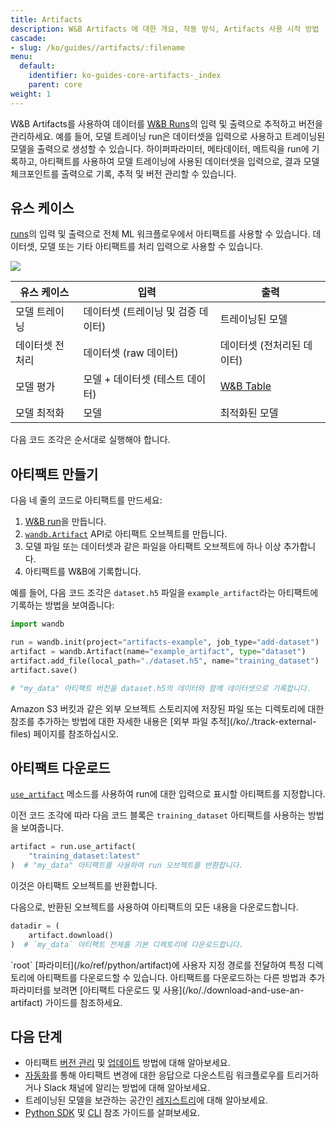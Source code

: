 ```yaml
---
title: Artifacts
description: W&B Artifacts 에 대한 개요, 작동 방식, Artifacts 사용 시작 방법
cascade:
- slug: /ko/guides//artifacts/:filename
menu:
  default:
    identifier: ko-guides-core-artifacts-_index
    parent: core
weight: 1
---
```


<CardGroup cols={2}>
<Card title="Try in Colab" href="https://colab.research.google.com/github/wandb/examples/blob/master/colabs/wandb-artifacts/Artifact_fundamentals.ipynb" icon="python"/>
<Card title="Try in W&B" href="https://wandb.ai/wandb/arttest/artifacts/model/iv3_trained/5334ab69740f9dda4fed/lineage" icon="sliders-up"/>
</CardGroup>

W&B Artifacts를 사용하여 데이터를 [W&B Runs](/ko/guides/models/track/runs/)의 입력 및 출력으로 추적하고 버전을 관리하세요. 예를 들어, 모델 트레이닝 run은 데이터셋을 입력으로 사용하고 트레이닝된 모델을 출력으로 생성할 수 있습니다. 하이퍼파라미터, 메타데이터, 메트릭을 run에 기록하고, 아티팩트를 사용하여 모델 트레이닝에 사용된 데이터셋을 입력으로, 결과 모델 체크포인트를 출력으로 기록, 추적 및 버전 관리할 수 있습니다.

## 유스 케이스
[runs](/ko/guides/models/track/runs/)의 입력 및 출력으로 전체 ML 워크플로우에서 아티팩트를 사용할 수 있습니다. 데이터셋, 모델 또는 기타 아티팩트를 처리 입력으로 사용할 수 있습니다.

<Frame>
    <img src="/images/artifacts/artifacts_landing_page2.png"  />
</Frame>

| 유스 케이스 | 입력 | 출력 |
|---|---|---|
| 모델 트레이닝 | 데이터셋 (트레이닝 및 검증 데이터) | 트레이닝된 모델 |
| 데이터셋 전처리 | 데이터셋 (raw 데이터) | 데이터셋 (전처리된 데이터) |
| 모델 평가 | 모델 + 데이터셋 (테스트 데이터) | [W&B Table](/ko/guides/models/tables/) |
| 모델 최적화 | 모델 | 최적화된 모델 |

<Note>
다음 코드 조각은 순서대로 실행해야 합니다.
</Note>

## 아티팩트 만들기

다음 네 줄의 코드로 아티팩트를 만드세요:
1. [W&B run](/ko/guides/models/track/runs/)을 만듭니다.
2. [`wandb.Artifact`](/ko/ref/python/artifact) API로 아티팩트 오브젝트를 만듭니다.
3. 모델 파일 또는 데이터셋과 같은 파일을 아티팩트 오브젝트에 하나 이상 추가합니다.
4. 아티팩트를 W&B에 기록합니다.

예를 들어, 다음 코드 조각은 `dataset.h5` 파일을 `example_artifact`라는 아티팩트에 기록하는 방법을 보여줍니다:

```python
import wandb

run = wandb.init(project="artifacts-example", job_type="add-dataset")
artifact = wandb.Artifact(name="example_artifact", type="dataset")
artifact.add_file(local_path="./dataset.h5", name="training_dataset")
artifact.save()

# "my_data" 아티팩트 버전을 dataset.h5의 데이터와 함께 데이터셋으로 기록합니다.
```

<Note>
Amazon S3 버킷과 같은 외부 오브젝트 스토리지에 저장된 파일 또는 디렉토리에 대한 참조를 추가하는 방법에 대한 자세한 내용은 [외부 파일 추적](/ko/./track-external-files) 페이지를 참조하십시오.
</Note>

## 아티팩트 다운로드
[`use_artifact`](/ko/ref/python/run.md#use_artifact) 메소드를 사용하여 run에 대한 입력으로 표시할 아티팩트를 지정합니다.

이전 코드 조각에 따라 다음 코드 블록은 `training_dataset` 아티팩트를 사용하는 방법을 보여줍니다.

```python
artifact = run.use_artifact(
    "training_dataset:latest"
)  # "my_data" 아티팩트를 사용하여 run 오브젝트를 반환합니다.
```
이것은 아티팩트 오브젝트를 반환합니다.

다음으로, 반환된 오브젝트를 사용하여 아티팩트의 모든 내용을 다운로드합니다.

```python
datadir = (
    artifact.download()
)  # `my_data` 아티팩트 전체를 기본 디렉토리에 다운로드합니다.
```

<Note>
`root` [파라미터](/ko/ref/python/artifact)에 사용자 지정 경로를 전달하여 특정 디렉토리에 아티팩트를 다운로드할 수 있습니다. 아티팩트를 다운로드하는 다른 방법과 추가 파라미터를 보려면 [아티팩트 다운로드 및 사용](/ko/./download-and-use-an-artifact) 가이드를 참조하세요.
</Note>

## 다음 단계
* 아티팩트 [버전 관리](/ko/./create-a-new-artifact-version) 및 [업데이트](/ko/./update-an-artifact) 방법에 대해 알아보세요.
* [자동화](/ko/guides/core/automations/)를 통해 아티팩트 변경에 대한 응답으로 다운스트림 워크플로우를 트리거하거나 Slack 채널에 알리는 방법에 대해 알아보세요.
* 트레이닝된 모델을 보관하는 공간인 [레지스트리](/ko/guides/core/registry/)에 대해 알아보세요.
* [Python SDK](/ko/ref/python/artifact) 및 [CLI](/ko/ref/cli/wandb-artifact/) 참조 가이드를 살펴보세요.
